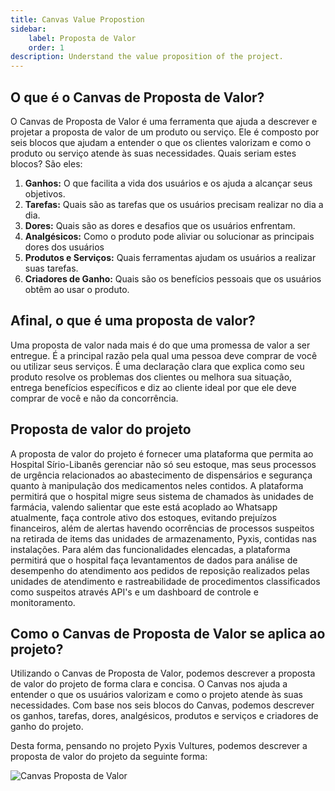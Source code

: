 ```yaml
---
title: Canvas Value Propostion
sidebar:
    label: Proposta de Valor
    order: 1
description: Understand the value proposition of the project.
---
```



## O que é o Canvas de Proposta de Valor?

O Canvas de Proposta de Valor é uma ferramenta que ajuda a descrever e projetar a proposta de valor de um produto ou serviço. Ele é composto por seis blocos que ajudam a entender o que os clientes valorizam e como o produto ou serviço atende às suas necessidades. Quais seriam estes blocos? São eles:

1. **Ganhos:** O que facilita a vida dos usuários e os ajuda a alcançar seus objetivos.
2. **Tarefas:** Quais são as tarefas que os usuários precisam realizar no dia a dia.
3. **Dores:** Quais são as dores e desafios que os usuários enfrentam.
4. **Analgésicos:** Como o produto pode aliviar ou solucionar as principais dores dos usuários 
5. **Produtos e Serviços:** Quais ferramentas ajudam os usuários a realizar suas tarefas.
6. **Criadores de Ganho:** Quais são os benefícios pessoais que os usuários obtêm ao usar o produto.

## Afinal, o que é uma proposta de valor?

Uma proposta de valor nada mais é do que uma promessa de valor a ser entregue. É a principal razão pela qual uma pessoa deve comprar de você ou utilizar seus serviços. É uma declaração clara que explica como seu produto resolve os problemas dos clientes ou melhora sua situação, entrega benefícios específicos e diz ao cliente ideal por que ele deve comprar de você e não da concorrência.

## Proposta de valor do projeto

A proposta de valor do projeto é fornecer uma plataforma que permita ao Hospital Sírio-Libanês gerenciar não só seu estoque, mas seus processos de urgência relacionados ao abastecimento de dispensários e segurança quanto à manipulação dos medicamentos neles contidos. A plataforma permitirá que o hospital migre seus sistema de chamados às unidades de farmácia, valendo salientar que este está acoplado ao Whatsapp atualmente, faça controle ativo dos estoques, evitando prejuízos financeiros, além de alertas havendo ocorrências de processos suspeitos na retirada de items das unidades de armazenamento, Pyxis, contidas nas instalações. Para além das funcionalidades elencadas, a plataforma permitirá que o hospital faça levantamentos de dados para análise de desempenho do atendimento aos pedidos de reposição realizados pelas unidades de atendimento e rastreabilidade de procedimentos classificados como suspeitos através API's e um dashboard de controle e monitoramento.

## Como o Canvas de Proposta de Valor se aplica ao projeto?

Utilizando o Canvas de Proposta de Valor, podemos descrever a proposta de valor do projeto de forma clara e concisa. O Canvas nos ajuda a entender o que os usuários valorizam e como o projeto atende às suas necessidades. Com base nos seis blocos do Canvas, podemos descrever os ganhos, tarefas, dores, analgésicos, produtos e serviços e criadores de ganho do projeto.

Desta forma, pensando no projeto Pyxis Vultures, podemos descrever a proposta de valor do projeto da seguinte forma:

![Canvas Proposta de Valor](../../../../assets/canvas_value_proposition.png)